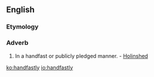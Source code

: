 ==English==

===Etymology===
{{suffix|handfast|ly}}

===Adverb===
{{en-adv}}

# {{context|obsolete|lang=en}} In a handfast or publicly pledged manner. - [[Holinshed]]

[[ko:handfastly]]
[[io:handfastly]]